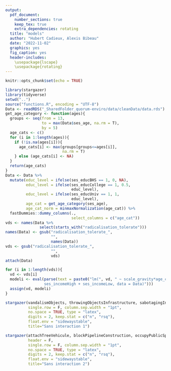```yaml
---
output:
  pdf_document:
    number_sections: true
    keep_tex: true
    extra_dependencies: rotating
  title: "models"
  author: "Hubert Cadieux, Alexis Bibeau"
  date: "2022-11-02"
  graphics: yes
  fig_caption: yes
  header-includes:
    \usepackage{lscape}
    \usepackage{rotating}
---
```


```r
knitr::opts_chunk$set(echo = TRUE)
```


```r
library(stargazer)
library(tidyverse)
setwd("..")
source("functions.R", encoding = "UTF-8")
Data <- readRDS("_SharedFolder_quorum-enviro/data/cleanData/data.rds")
get_age_category <- function(ages){
  groups <- seq(from = 13,
                to = max(Data$ses_age, na.rm = T),
                by = 5)
  age_cats <- c()
  for (i in 1:length(ages)){
    if (!is.na(ages[i])){
      age_cats[i] <- max(groups[groups<=ages[i]],
                         na.rm = T)
    } else (age_cats[i] <- NA)
  }
  return(age_cats)
}
Data <- Data %>%
  mutate(educ_level = ifelse(ses_educBHS == 1, 0, NA),
         educ_level = ifelse(ses_educCollege == 1, 0.5,
                             educ_level),
         educ_level = ifelse(ses_educUniv == 1, 1,
                             educ_level),
         age_cat = get_age_category(ses_age),
         age_cat_norm = minmaxNormalization(age_cat)) %>% 
  fastDummies::dummy_columns(.,
                             select_columns = c("age_cat"))
vds <- names(Data %>% 
               select(starts_with("radicalisation_tolerate")))
names(Data) <- gsub("radicalisation_tolerate_",
                    "",
                    names(Data))
vds <- gsub("radicalisation_tolerate_",
                    "",
                    vds)
attach(Data)
```


```r
for (i in 1:length(vds)){
  vd <- vds[i]
  modeli <- eval(parse(text = paste0("lm(", vd, " ~ scale_gravity*age_cat_18 + scale_gravity*age_cat_23 + scale_gravity*age_cat_28 + ses_gender_male + educ_level +
                 ses_incomeHigh + ses_incomeLow, data = Data)")))
  assign(vd, modeli)
}
```

```r
stargazer(vandalismObjects, throwingObjectsInfrastructure, sabotagingInfrastructure, violatingPowerful, fightPolice, blockBridgeRoad, header = F,
          single.row = F, column.sep.width = "1pt",
          no.space = TRUE, type = "latex",
          digits = 2, keep.stat = c("n", "rsq"),
          float.env = "sidewaystable",
          title="Sans interaction 1")
```

```r
stargazer(attachTreeVehicule, blockPipelineConstruction, occupyPublicSpace, manifestation, divest, boycott, signPetition,
          header = F,
          single.row = F, column.sep.width = "1pt",
          no.space = TRUE, type = "latex",
          digits = 2, keep.stat = c("n", "rsq"),
          float.env = "sidewaystable",
          title="Sans interaction 2")
```

